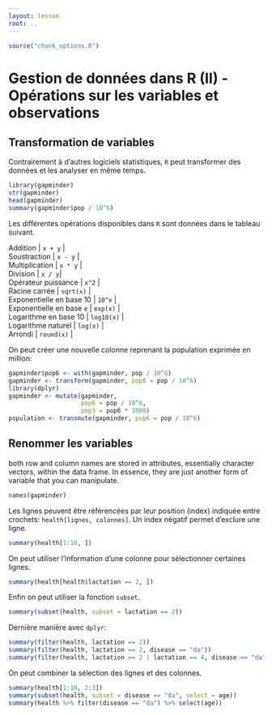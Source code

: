 ```yaml
---
layout: lesson
root: ..
---
```


```r
source("chunk_options.R")
```

# Gestion de données dans R (II) - Opérations sur les variables et observations

## Transformation de variables

Contrairement à d'autres logiciels statistiques, `R` peut transformer des
données et les analyser en même temps.

```r
library(gapminder)
str(gapminder)
head(gapminder)
summary(gapminder$pop / 10^6)
```

Les différentes opérations disponibles dans `R` sont données dans le tableau
suivant.

| Addition | `x + y` |
| Soustraction | `x - y` |
| Multiplication | `x * y` |
| Division | `x / y`|
| Opérateur puissance | `x^2` |
| Racine carrée | `sqrt(x)` |
| Exponentielle en base 10 | `10^x` |
| Exponentielle en base `e` | `exp(x)` |
| Logarithme en base 10 | `log10(x)` |
| Logarithme naturel | `log(x)` |
| Arrondi | `round(x)` |

On peut créer une nouvelle colonne reprenant la population exprimée en million:

```r
gapminder$pop6 <- with(gapminder, pop / 10^6)
gapminder <- transform(gapminder, pop6 = pop / 10^6)
library(dplyr)
gapminder <- mutate(gapminder,
                    pop6 = pop / 10^6,
                    pop3 = pop6 * 1000)
population <- transmute(gapminder, pop6 = pop / 10^6)
```

## Renommer les variables

both row and column names are stored in attributes, essentially
character vectors, within the data frame. In essence, they are just another
form of variable that you can manipulate.

```r
names(gapminder)
```


Les lignes peuvent être référencées par leur position (index) indiquée entre
crochets: `health[lignes, colonnes]`. 
Un index négatif permet d'exclure une ligne.

```r
summary(health[1:10, ])
```

On peut utiliser l'information d'une colonne pour sélectionner certaines lignes.

```r
summary(health[health$lactation == 2, ])
```

Enfin on peut utiliser la fonction `subset`.

```r
summary(subset(health, subset = lactation == 2))
```

Dernière manière avec `dplyr`:

```r
summary(filter(health, lactation == 2))
summary(filter(health, lactation == 2, disease == "da"))
summary(filter(health, lactation == 2 | lactation == 4, disease == "da"))
```

On peut combiner la sélection des lignes et des colonnes.

```r
summary(health[1:10, 2:3])
summary(subset(health, subset = disease == "da", select = age))
summary(health %>% filter(disease == "da") %>% select(age))
```

